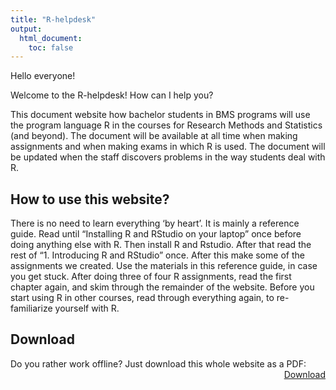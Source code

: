 ```yaml
---
title: "R-helpdesk"
output:
  html_document:
    toc: false
---
```


Hello everyone!

Welcome to the R-helpdesk! How can I help you?

This document website how bachelor students in BMS programs will use the program language R in the courses for Research Methods and Statistics (and beyond). The document will be available at all time when making assignments and when making exams in which R is used. The document will be updated when the staff discovers problems in the way students deal with R.


## How to use this website?

There is no need to learn everything 'by heart'. It is mainly a reference guide. Read until "Installing R and RStudio on your laptop" once before doing anything else with R. Then install R and Rstudio. After that read the rest of "1. Introducing R and RStudio" once.
After this make some of the assignments we created. Use the materials in this reference guide, in case you get stuck. After doing three of four R assignments, read the first chapter again, and skim through the remainder of the website.
Before you start using R in other courses, read through everything again, to re-familiarize yourself with R.

## Download
Do you rather work offline? Just download this whole website as a PDF:
<a href="book/Intro-R-for-RM-DS.pdf" class="btn btn-primary" style="float:right;"><i class="fas fa-download"></i> Download</a>